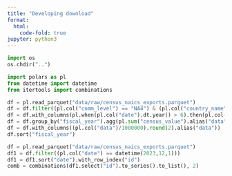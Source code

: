 ```yaml
---
title: "Developing download"
format:
  html:
    code-fold: true
jupyter: python3
---
```


```python
import os
os.chdir("..")
```

```python
import polars as pl
from datetime import datetime
from itertools import combinations 
```


```python
df = pl.read_parquet("data/raw/census_naics_exports.parquet")
df = df.filter((pl.col("comm_level") == "NA4") & (pl.col("country_name") == "TOTAL FOR ALL COUNTRIES"))
df = df.with_columns(pl.when(pl.col("date").dt.year() > 6).then(pl.col("date").dt.year() + 1).otherwise(pl.col("date").dt.year()).alias("fiscal_year"))
df = df.group_by("fiscal_year").agg(pl.sum("census_value").alias("data"))
df = df.with_columns((pl.col("data")/1000000).round(2).alias("data"))
df.sort("fiscal_year")
```

```python
df = pl.read_parquet("data/raw/census_naics_exports.parquet")
df1 = df.filter((pl.col("date") == datetime(2023,12,1)))
df1 = df1.sort("date").with_row_index("id")
comb = combinations(df1.select("id").to_series().to_list(), 2)

```
